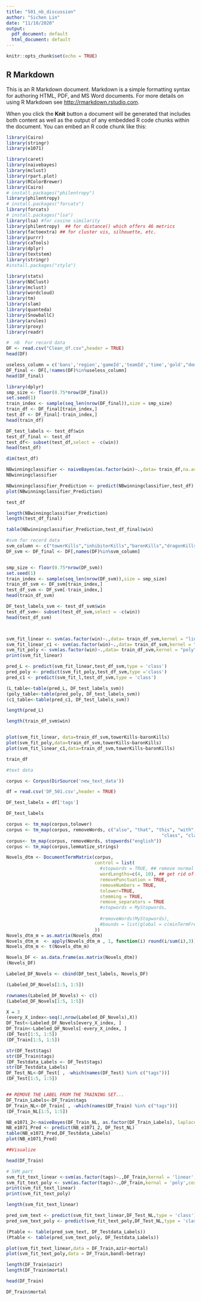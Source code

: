 ```yaml
---
title: "501_nb_discussion"
author: "Sichen Lin"
date: "11/10/2020"
output:
  pdf_document: default
  html_document: default
---
```


```r
knitr::opts_chunk$set(echo = TRUE)
```

## R Markdown

This is an R Markdown document. Markdown is a simple formatting syntax for authoring HTML, PDF, and MS Word documents. For more details on using R Markdown see <http://rmarkdown.rstudio.com>.

When you click the **Knit** button a document will be generated that includes both content as well as the output of any embedded R code chunks within the document. You can embed an R code chunk like this:

```r

library(Cairo)
library(stringr)
library(e1071)

library(caret)
library(naivebayes)
library(mclust)
library(rpart.plot)
library(RColorBrewer)
library(Cairo)
# install.packages("philentropy")
library(philentropy)
# install.packages("forcats")
library(forcats)
# install.packages("lsa")
library(lsa) #for cosine similarity
library(philentropy)  ## for distance() which offers 46 metrics
library(factoextra) ## for cluster vis, silhouette, etc.
library(purrr)
library(caTools)
library(dplyr)
library(textstem)
library(stringr)
#install.packages("stylo")

library(stats)
library(NbClust)
library(mclust)
library(wordcloud)
library(tm)
library(slam)
library(quanteda)
library(SnowballC)
library(arules)
library(proxy)
library(readr)
```
```r

#  nb  For record data 
DF <- read.csv("Clean_df.csv",header = TRUE)
head(DF)
```
```r
useless_column = c('bans','region','gameId','teamId','time','gold',"dominionVictoryScore")
DF_final <- DF[,!names(DF)%in%useless_column]
head(DF_final)
```
```r
library(dplyr)
smp_size <- floor(0.75*nrow(DF_final))
set.seed(1)
train_index <- sample(seq_len(nrow(DF_final)),size = smp_size)
train_df <- DF_final[train_index,]
test_df <- DF_final[-train_index,]
head(train_df)
```

```r
DF_test_labels <- test_df$win
test_df_final <- test_df
test_df<- subset(test_df,select = -c(win))
head(test_df)

```
```r
dim(test_df)
```


```r
NBwinningclassifier <- naiveBayes(as.factor(win)~.,data= train_df,na.action = na.pass )
NBwinningclassifier
```
```r
NBwinningclassifier_Prediction <- predict(NBwinningclassifier,test_df)
plot(NBwinningclassifier_Prediction)
```

```r
test_df
```


```r
length(NBwinningclassifier_Prediction)
length(test_df_final)
```

```r
table(NBwinningclassifier_Prediction,test_df_final$win)
```


```r
#svm for record data
svm_column <- c("towerKills","inhibitorKills","baronKills","dragonKills","win","avg_gold")
DF_svm <- DF_final <- DF[,names(DF)%in%svm_column]


smp_size <- floor(0.75*nrow(DF_svm))
set.seed(1)
train_index <- sample(seq_len(nrow(DF_svm)),size = smp_size)
train_df_svm <- DF_svm[train_index,]
test_df_svm <- DF_svm[-train_index,]
head(train_df_svm)

DF_test_labels_svm <- test_df_svm$win
test_df_svm<- subset(test_df_svm,select = -c(win))
head(test_df_svm)



svm_fit_linear <- svm(as.factor(win)~.,data= train_df_svm,kernel = "linear",cost = 0.1,scale = FALSE)
svm_fit_linear_c1 <- svm(as.factor(win)~.,data= train_df_svm,kernel = "linear",cost = 2,scale = FALSE)
svm_fit_poly <- svm(as.factor(win)~.,data= train_df_svm,kernel = "poly",cost = 2,scale = FALSE)
print(svm_fit_linear)
```

```r
pred_L <- predict(svm_fit_linear,test_df_svm,type = 'class')
pred_poly <- predict(svm_fit_poly,test_df_svm,type ='class')
pred_c1 <- predict(svm_fit_l,test_df_svm,type = 'class')
```

```r
(L_table<-table(pred_L, DF_test_labels_svm))
(poly_table<-table(pred_poly, DF_test_labels_svm))
(c1_table<-table(pred_c1, DF_test_labels_svm))
```
```r
length(pred_L)
```

```r
length(train_df_svm$win)
```

```r

```

```r
plot(svm_fit_linear, data=train_df_svm,towerKills~baronKills)
plot(svm_fit_poly,data=train_df_svm,towerKills~baronKills)
plot(svm_fit_linear_c1,data=train_df_svm,towerKills~baronKills)
```   

```r
train_df
```







```r
#text data

corpus <- Corpus(DirSource('new_text_data'))
```
```r
df = read.csv('DF_501.csv',header = TRUE)
```
```r
DF_test_labels = df['tags']
```
```r
DF_test_labels
```



```r
corpus <- tm_map(corpus,tolower)
corpus <- tm_map(corpus, removeWords, c("also", "that", "this", "with", "anly", "have",
                                                          "class", "classes", "data",'break','next','while','for'))
corpus<- tm_map(corpus, removeWords, stopwords("english"))
corpus <- tm_map(corpus,lemmatize_strings)

Novels_dtm <- DocumentTermMatrix(corpus,
                                 control = list(
                                   #stopwords = TRUE, ## remove normal stopwords
                                   wordLengths=c(4, 10), ## get rid of words of len 3 or smaller or larger than 15
                                   removePunctuation = TRUE,
                                   removeNumbers = TRUE,
                                   tolower=TRUE,
                                   stemming = TRUE,
                                   remove_separators = TRUE
                                   #stopwords = MyStopwords,
                                   
                                   #removeWords(MyStopwords),
                                   #bounds = list(global = c(minTermFreq, maxTermFreq))
                                 ))
Novels_dtm_m = as.matrix(Novels_dtm)
Novels_dtm_m  <- apply(Novels_dtm_m , 1, function(i) round(i/sum(i),3))
Novels_dtm_m <- t(Novels_dtm_m)
```
```r
Novels_DF <- as.data.frame(as.matrix(Novels_dtm))
(Novels_DF)
```
```r
Labeled_DF_Novels <- cbind(DF_test_labels, Novels_DF)
```
```r
(Labeled_DF_Novels[1:5, 1:5])
```
```r
rownames(Labeled_DF_Novels) <- c()
(Labeled_DF_Novels[1:5, 1:5])
```

```r
X = 3 
(every_X_index<-seq(1,nrow(Labeled_DF_Novels),X))
DF_Test<-Labeled_DF_Novels[every_X_index, ]
DF_Train<-Labeled_DF_Novels[-every_X_index, ]
(DF_Test[1:5, 1:5])
(DF_Train[1:5, 1:5])
```
```r
str(DF_Test$tags)
str(DF_Train$tags)
(DF_Testdata_Labels <- DF_Test$tags)
str(DF_Testdata_Labels)
DF_Test_NL<-DF_Test[ , -which(names(DF_Test) %in% c("tags"))]
(DF_Test[1:5, 1:5])
```
```r

```

```r
## REMOVE THE LABEL FROM THE TRAINING SET...
DF_Train_Labels<-DF_Train$tags
DF_Train_NL<-DF_Train[ , -which(names(DF_Train) %in% c("tags"))]
(DF_Train_NL[1:5, 1:5])
```

```r
NB_e1071_2<-naiveBayes(DF_Train_NL, as.factor(DF_Train_Labels), laplace = 3)
NB_e1071_Pred <- predict(NB_e1071_2, DF_Test_NL)
table(NB_e1071_Pred,DF_Testdata_Labels)
plot(NB_e1071_Pred)

##Visualize
```
```r
head(DF_Train)
```



```r
# SVM part
svm_fit_text_linear <-svm(as.factor(tags)~.,DF_Train,kernal = 'linear',cost=.01,scale = FALSE,na.action = na.omit)
svm_fit_text_poly <- svm(as.factor(tags)~.,DF_Train,kernal = 'poly',cost=.01,scale = FALSE,na.action = na.omit)
print(svm_fit_text_linear)
print(svm_fit_text_poly)
```
```r
length(svm_fit_text_linear)
```


```r
pred_svm_text <- predict(svm_fit_text_linear,DF_Test_NL,type = 'class')
pred_svm_text_poly <- predict(svm_fit_text_poly,DF_Test_NL,type = 'class')
```
```r
(Ptable <- table(pred_svm_text, DF_Testdata_Labels))
(Ptable <- table(pred_svm_text_poly, DF_Testdata_Labels))
```
```r
plot(svm_fit_text_linear,data = DF_Train,azir~mortal)
plot(svm_fit_text_poly,data = DF_Train,bandl~betray)
```



```r
length(DF_Train$azir)
length(DF_Train$mortal)
```

```r
head(DF_Train)
```

```r
DF_Train$mortal
```












